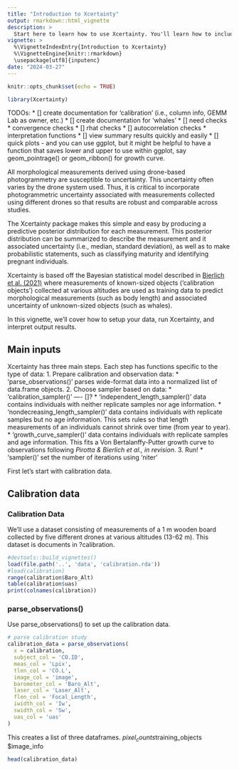 ```yaml
---
title: "Introduction to Xcertainty"
output: rmarkdown::html_vignette
description: >
  Start here to learn how to use Xcertainty. You'll learn how to include drone-based measurement data into the Bayesian statistical model to produce predective posterior distributions for each measurement.
vignette: >
  %\VignetteIndexEntry{Introduction to Xcertainty}
  %\VignetteEngine{knitr::rmarkdown}
  \usepackage[utf8]{inputenc}
date: "2024-03-27"
---
```


```r
knitr::opts_chunk$set(echo = TRUE)
```

```r
library(Xcertainty)
```

TODOs: 
* [] create documentation for 'calibration' (i.e., column info, GEMM Lab as owner, etc.)
* [] create documentation for 'whales'
* [] need checks
  * convergence checks
  * [] rhat checks
  * [] autocorrelation checks
* interpretation functions
  * [] view summary results quickly and easily
  * [] quick plots
      - and you can use ggplot, but it might be helpful to have a function that saves lower and upper to use within ggplot, say geom_pointrage() or geom_ribbon() for growth curve.



All morphological measurements derived using drone-based photogrammetry are susceptible to uncertainty. This uncertainty often varies by the drone system used. Thus, it is critical to incorporate photogrammetric uncertainty associated with measurements collected using different drones so that results are robust and comparable across studies.

The Xcertainty package makes this simple and easy by producing a predictive posterior distribution for each measurement. This posterior distribution can be summarized to describe the measurement and it associated uncertainty (i.e., median, standard deviation), as well as to make probabilistic statements, such as classifying maturity and identifying pregnant individuals. 

Xcertainty is based off the Bayesian statistical model described in [Bierlich et al. (2021)](https://doi.org/10.3354/meps13814) where measurements of known-sized objects ('calibration objects') collected at various altitudes are used as training data to predict morphological measurements (such as body length) and associated uncertainty of unknown-sized objects (such as whales). 

In this vignette, we'll cover how to setup your data, run Xcertainty, and interpret output results. 


## Main inputs

Xcertainty has three main steps.  Each step has functions specific to the type of data:
1. Prepare calibration and observation data:
  * 'parse_observations()' parses wide-format data into a normalized list of data.frame objects. 
2. Choose sampler based on data:
  * 'calibration_sampler()' ---- []?
  * 'independent_length_sampler()' data contains individuals with neither replicate samples nor age information. 
  * 'nondecreasing_length_sampler()' data contains individuals with replicate samples but no age information. This sets rules so that length measurements of an individuals cannot shrink over time (from year to year). 
  * 'growth_curve_sampler()' data contains individuals with replicate samples and age information. This fits a Von Bertalanffy-Putter growth curve to observations following *Pirotta & Bierlich et al., in revision*.
3. Run! 
  * 'sampler()' set the number of iterations using 'niter'
  
  
First let's start with calibration data.


## Calibration data

### Calibration Data
We'll use a dataset consisting of measurements of a 1 m wooden board collected by five different drones at various altitudes (13-62 m). This dataset is documents in ?calibration. 
```r

#devtools::build_vignettes()
load(file.path('..', 'data', 'calibration.rda'))
#load(calibration)
range(calibration$Baro_Alt)
table(calibration$uas)
print(colnames(calibration))
```

### parse_observations()
Use parse_observations() to set up the calibration data.
```r
# parse calibration study
calibration_data = parse_observations(
  x = calibration, 
  subject_col = 'CO.ID',
  meas_col = 'Lpix', 
  tlen_col = 'CO.L', 
  image_col = 'image', 
  barometer_col = 'Baro_Alt',
  laser_col = 'Laser_Alt', 
  flen_col = 'Focal_Length', 
  iwidth_col = 'Iw', 
  swidth_col = 'Sw',
  uas_col = 'uas'
)
```


This creates a list of three dataframes.
$pixel_counts
$training_objects
$image_info
```r
head(calibration_data)
```


